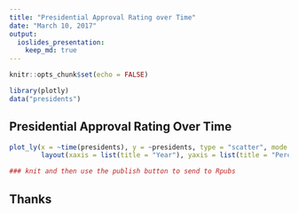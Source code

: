 ```yaml
---
title: "Presidential Approval Rating over Time"
date: "March 10, 2017"
output: 
  ioslides_presentation:
    keep_md: true
---
```


```r
knitr::opts_chunk$set(echo = FALSE)

library(plotly)
data("presidents")
```

## Presidential Approval Rating Over Time

```r
plot_ly(x = ~time(presidents), y = ~presidents, type = "scatter", mode = "lines") %>%
        layout(xaxis = list(title = "Year"), yaxis = list(title = "Percent Approval"))

### knit and then use the publish button to send to Rpubs
```

## Thanks